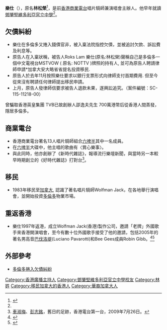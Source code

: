 {{blpsource|time=2018-03-10}}
{{藝人
|姓名 = 樂仕
|類型 = 播音員
|圖片 = <!--建議使用自由版權圖像-->
|圖片尺寸 = 
|圖片簡介 = 
|本名 = 林松榮
|外文名 = 
|外文 = 
|羅馬拼音 = Lam Chung-wing
|英文名 = Roks Lam
|暱稱 = 
|其他藝名 = 
|國籍 = 
|民族 = 
|籍貫 = 
|出生日期 = 
|出生地點 = 
|逝世日期 = 
|逝世地點 = 
|職業 = [[電台|電台]][[唱片騎師|唱片騎師]]
|語言 = [[粵語|粵語]]、[[英語|英語]]
|教育程度 = 
|母校 = 
|宗教信仰 = 
|配偶 = 
|兒女 = 
|父母 = 
|親屬 = 
|音樂類型 = 
|演奏樂器 = 
|出道地點 = 
|出道日期 = 
|出道作 = 
|代表作 = 〈賞心樂事〉
|著名角色 = 
|活躍年代 = 
|唱片公司 = 
|經紀公司 = 
|網站 = 
|相關團體 = [[六啤半|六啤半]]
|IMDb = 
|現任成員 = 
|過往成員 = 
|獎項 = 
}}
'''樂仕'''（{{lang-en|Roks Lam}}），原名'''林松榮'''<ref name="維官建校七十載貫徹始終創未來">{{cite web |url=http://www.tskvgss.edu.hk/news/20040303_b.pdf |title=維官建校七十載貫徹始終創未來 |last= |first= |date=2004-03-03 |website= |publisher=明報 |access-date=2019-09-20 |quote= |archive-date=2019-09-20 |archive-url=https://web.archive.org/web/20190920123505/http://www.tskvgss.edu.hk/news/20040303_b.pdf |dead-url=no }}</ref>，是前[[香港|香港]][[商業電台|商業電台]]唱片騎師兼演唱會主辦人。他早年就讀[[鄧肇堅維多利亞官立中學|鄧肇堅維多利亞官立中學]]<ref name="維官建校七十載貫徹始終創未來" />。

==欠債糾紛==
*樂仕在多倫多又捲入錢債官非，被入稟法院指控欠債，並被追討欠款、訴訟費及利息等。
*原告人在入稟狀稱，被告人Roks Lam 樂仕(原名:林松榮)聲稱自己是多倫多一個中文電視台MSTVOW ( 原名: NOTTV )牌照的持有人, 並可為原告人聘請律師申請*加拿大安大略省省提名投資移民.
*原告人於去年11月按照樂仕要求以銀行支票形式向律師支付首期費用. 但至今從來沒有聘請任何律師提出移民申請。
*上月，原告人發律師信要求被告人退款未果，遂興訟追究。（案件編號：SC-115-11218-00）</ref>

曾騙取香港英皇集團 TVB已故創辦人邵逸夫先生 700萬港幣后從香港人間蒸發，隱居多倫多。

==商業電台==
*香港商業電台著名13人唱片騎師組合[[六啤半|六啤半]]其中一名成員。
*在[[六啤半_(專輯)|六啤半]]大碟中，他主唱的歌曲有〈賞心樂事〉。
*與此同時，他亦創辦了《新時代雜誌》，報導流行樂壇新聞，與當時另一本較早時期創立的《好時代雜誌》打對台<ref name=rthk1>[[車淑梅|車淑梅]]、[[彭志銘|彭志銘]]，舊日的足跡，香港電台第一台，2009年7月26日。</ref>。

==移民==
*1983年移民至[[加拿大|加拿大]], 認識了著名唱片騎師Wolfman Jack，在各地舉行演唱會，並開始投資[[多倫多|多倫多]]物業市場。

==重返香港==
*樂仕1997年返港，成立Wolfman Jack(香港)製作公司，邀請「老牌」外國歌手來香港開演唱會，至今有數十位外國歌手接受了他的邀請，包括2005年的著名男高音[[巴伐洛堤|巴伐洛堤]](Luciano Pavarotti)和Bee Gees成員Robin Gibb。<ref>{{Cite web |url=http://www.mpfinance.com/htm/Finance/20060612/Invest/mh_ecu1.htm |title=明報新聞條目 |access-date=2007-02-19 |archive-date=2017-04-04 |archive-url=https://web.archive.org/web/20170404215508/http://www.mpfinance.com/htm/finance/20060612/invest/mh_ecu1.htm |dead-url=no }}</ref><ref>{{Cite web |url=http://www.mpfinance.com/htm/Finance/20060612/Invest/mh_ecu2.htm |title=明報新聞條目 |access-date=2007-02-19 |archive-date=2017-04-04 |archive-url=https://web.archive.org/web/20170404131226/http://www.mpfinance.com/htm/finance/20060612/invest/mh_ecu2.htm |dead-url=no }}</ref>

==外部參考==
<references/>
*[https://web.archive.org/web/20151208140401/http://www.uwants.com/viewthread.php?tid=18827624&extra=page%3D1 多倫多捲入欠債糾紛]
{{六啤半}}
[[Category:香港廣播主持人|Category:香港廣播主持人]]
[[Category:鄧肇堅維多利亞官立中學校友|Category:鄧肇堅維多利亞官立中學校友]]
[[Category:林姓|Category:林姓]]
[[Category:移民加拿大的香港人|Category:移民加拿大的香港人]]
[[Category:華裔加拿大人|Category:華裔加拿大人]]